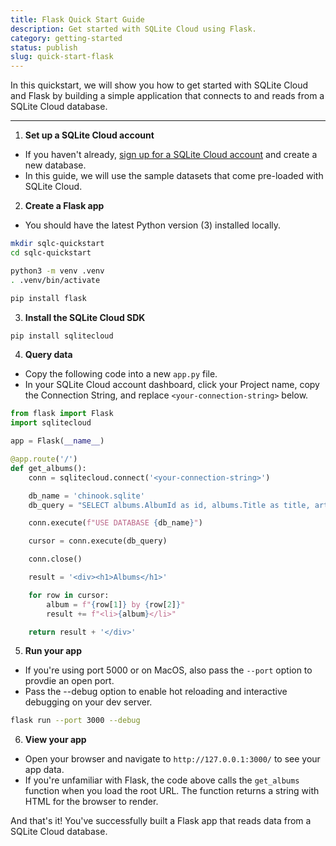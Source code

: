 ```yaml
---
title: Flask Quick Start Guide
description: Get started with SQLite Cloud using Flask.
category: getting-started
status: publish
slug: quick-start-flask
---
```


In this quickstart, we will show you how to get started with SQLite Cloud and Flask by building a simple application that connects to and reads from a SQLite Cloud database.

---

1. **Set up a SQLite Cloud account**
  - If you haven't already, [sign up for a SQLite Cloud account](https://sqlitecloud.io/register) and create a new database.
  - In this guide, we will use the sample datasets that come pre-loaded with SQLite Cloud.

2. **Create a Flask app**
  - You should have the latest Python version (3) installed locally.

```bash
mkdir sqlc-quickstart
cd sqlc-quickstart

python3 -m venv .venv
. .venv/bin/activate

pip install flask
```

3. **Install the SQLite Cloud SDK**

```bash
pip install sqlitecloud
```

4. **Query data**
  - Copy the following code into a new `app.py` file.
  - In your SQLite Cloud account dashboard, click your Project name, copy the Connection String, and replace `<your-connection-string>` below.

```py
from flask import Flask
import sqlitecloud

app = Flask(__name__)

@app.route('/')
def get_albums():
    conn = sqlitecloud.connect('<your-connection-string>')

    db_name = 'chinook.sqlite'
    db_query = "SELECT albums.AlbumId as id, albums.Title as title, artists.name as artist FROM albums INNER JOIN artists WHERE artists.ArtistId = albums.ArtistId LIMIT 20"

    conn.execute(f"USE DATABASE {db_name}")

    cursor = conn.execute(db_query)

    conn.close()

    result = '<div><h1>Albums</h1>'

    for row in cursor:
        album = f"{row[1]} by {row[2]}"
        result += f"<li>{album}</li>"

    return result + '</div>'
```

5. **Run your app**
  - If you're using port 5000 or on MacOS, also pass the `--port` option to provdie an open port.
  - Pass the --debug option to enable hot reloading and interactive debugging on your dev server.

```bash
flask run --port 3000 --debug
```

6. **View your app**
  - Open your browser and navigate to `http://127.0.0.1:3000/` to see your app data.
  - If you're unfamiliar with Flask, the code above calls the `get_albums` function when you load the root URL. The function returns a string with HTML for the browser to render.

And that's it! You've successfully built a Flask app that reads data from a SQLite Cloud database.
